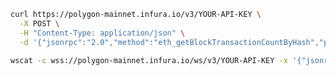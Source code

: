 
<Tabs>
  <TabItem value="cURL">

  ```bash
  curl https://polygon-mainnet.infura.io/v3/YOUR-API-KEY \
    -X POST \
    -H "Content-Type: application/json" \
    -d '{"jsonrpc":"2.0","method":"eth_getBlockTransactionCountByHash","params": ["0xb3b20624f8f0f86eb50dd04688409e5cea4bd02d700bf6e79e9384d47d6a5a35"],"id":1}'
  ```

  </TabItem>
  <TabItem value="WSS">

  ```bash
  wscat -c wss://polygon-mainnet.infura.io/ws/v3/YOUR-API-KEY -x '{"jsonrpc":"2.0","method":"eth_getBlockTransactionCountByHash","params": ["0xb3b20624f8f0f86eb50dd04688409e5cea4bd02d700bf6e79e9384d47d6a5a35"],"id":1}'
  ```

  </TabItem>
</Tabs>

